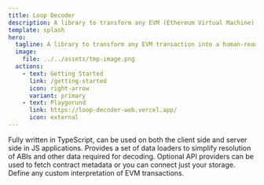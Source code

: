 ```yaml
---
title: Loop Decoder
description: A library to transform any EVM (Ethereum Virtual Machine) transaction into a human-readable format
template: splash
hero:
  tagline: A library to transform any EVM transaction into a human-readable format
  image:
    file: ../../assets/tmp-image.png
  actions:
    - text: Getting Started
      link: /getting-started
      icon: right-arrow
      variant: primary
    - text: Playgorund
      link: https://loop-decoder-web.vercel.app/
      icon: external
---
```



<CardGrid stagger>
  <Card title="TypeScript" icon="seti:typescript">
    Fully written in TypeScript, can be used on both the client side and server side in JS applications.
  </Card>
  <Card title="Highly customizable" icon="puzzle">
    Provides a set of data loaders to simplify resolution of ABIs and other data required for decoding.
  </Card>
  <Card title="You only need an RPC" icon="rocket">
    Optional API providers can be used to fetch contract metadata or you can connect just your storage.
  </Card>
  <Card title="Flexible Intepreters" icon="setting">
    Define any custom interpretation of EVM transactions.
  </Card>
</CardGrid>
